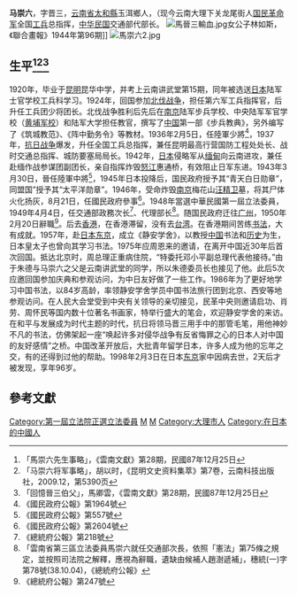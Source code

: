 {{Infobox Officeholder
|姓名=馬崇六
|圖像=File:馬崇六.jpg
|圖像大小=200px
|圖像說明=  
|字    =字晉三
|號    = 
|別名    = 
|出生日期 = 1902年12月21日
|出生地點 = 
|逝世日期 = {{dda|1998|2|3|1902|12|21}}
|逝世地點 = {{JPN}}[[东京都|东京都]][[目黑區|目黑區]]
|死因    = 
|墓地    = 
|籍貫    = [[雲南省_(中華民國)|雲南]][[大理縣|大理]]
|政黨    = 
|學歷    = [[日本陆军士官学校|日本陆军士官学校]]工兵科
|親屬    = 马梁（父）
|配偶    = 張馨若
|伴侶    =  
|子女    = 馬天（長子）<br>馬元（次子）<br>馬瑛（長女）
|著作    = 
|past   รับงานนวดผ่อนคลาย บีทูบีสนใจทักมานะค่ะID-0821848457#เชียงใหม่รับงาน#นวดเชียงใหม่#เชียงใหม่นัดเย็ด#เชียงใหม่นัดเจอ#slเชียงใหม่ https://t.co/CiH3by8Jzo = 
}}
'''马崇六'''{{BD|1902年|12月21日|1998年|2月3日|catIdx=M马}}，字晋三，[[云南省|云南省]][[太和縣|太和縣]]玉洱鄉人，（现今云南大理下关龙尾街人[[国民革命军|国民革命军]]全国[[工兵|工兵]]总指挥，[[中华民国|中华民国]]交通部代部长。
[[File:馬晉三輸血.jpg|thumb]]女公子林如斯，《聯合畫報》1944年第96期]]
[[File:馬崇六2.jpg|thumb]]

== 生平<ref>「馬崇六先生事略」，《雲南文獻》第28期，民國87年12月25日</ref><ref>「马崇六将军事略」，胡以时，《昆明文史资料集萃》第7卷，云南科技出版社，2009.12，第5390页</ref><ref>「回憶晉三伯父」，馬卿雲，《雲南文獻》第28期，民國87年12月25日</ref> ==
1920年，毕业于[[昆明|昆明]]昆华中学，并考上云南讲武堂第15期，同年被选送[[日本|日本]]陆军士官学校工兵科学习。1924年，回国参加[[北伐战争|北伐战争]]，担任第六军工兵指挥官，后升任工兵团少将团长。北伐战争胜利后先后在[[南京|南京]]陆军步兵学校、中央陆军军官学校（[[黄埔军校|黄埔军校]]）和陆军大学担任教官，撰写了[[中国|中国]]第一部《步兵教典》，另外编写了《筑城教范》、《阵中勤务令》等教材。1936年2月5日，任陸軍少將<ref>《國民政府公報》第1964號</ref>，1937年，[[抗日战争|抗日战争]]爆发，升任全国工兵总指挥，兼任昆明最高行营国防工程处处长、战时交通总指挥、城防要塞局局长。1942年，[[日本|日本]]侵略军从[[缅甸|缅甸]]向云南进攻，兼任赴缅作战参谋团副团长，亲自指挥炸毁[[怒江|怒江]]惠通桥，有效阻止日军东进。1943年3月30日，晉任陸軍中將<ref>《國民政府公報》第557號</ref>，1945年日本投降后，国民政府授予其“青天白日勋章”，同盟国”授予其“太平洋勋章”。1946年，受命炸毁[[南京|南京]]梅花山[[汪精卫|汪精卫]]墓，将其尸体火化扬灰，8月21日，任國民政府參事<ref>《國民政府公報》第2604號</ref>。1948年當選中華民國第一屆立法委員，1949年4月4日，任交通部政務次长<ref>《總統府公報》第218號</ref>、代理部长<ref>「雲南省第三區立法委員馬崇六就任交通部次長，依照「憲法」第75條之規定，並按照司法院之解釋，應視為辭職，遺缺由候補人趙澍遞補」，穗統(一)字第78號(38.10.04)，《總統府公報》</ref>。随国民政府迁往[[广州|广州]]，1950年2月20日辭職<ref>《總統府公報》第247號</ref>。后去[[香港|香港]]，在香港滞留，没有去[[台湾|台湾]]。在香港期间苦练[[书法|书法]]，大有成就。1957年，赴[[日本|日本]][[东京|东京]]，成立《静安学舍》，以教授[[中国|中国]]书法和[[历史|历史]]为生，日本皇太子也曾向其学习书法。1975年应周恩来的邀请，在离开中国近30年后首次回国。抵达北京时，周总理正重病住院，“特委托邓小平副总理代表他接待。”由于朱德与马崇六之父是云南讲武堂的同学，所以朱德委员长也接见了他。此后5次应邀回国参加庆典和参观访问，为中日友好做了一些工作。1986年为了更好地学习中国书法，以84岁高龄，率领静安学舍学员中国书法旅行团到北京、西安等地参观访问。在人民大会堂受到中央有关领导的亲切接见，民革中央则邀请启功、肖劳、周怀民等国内数十位著名书画家，特举行盛大的笔会，欢迎静安学舍的来访。在和平与发展成为时代主题的时代，抗日将领马晋三用手中的那管毛笔，用他神妙不凡的书法，仿佛架起一座“唤起许多对侵华战争有反省悔罪之心的日本人对中国的友好感情”之桥。中国改革开放后，大批青年留学日本，许多人成为他的忘年之交，有的还得到过他的帮助。1998年2月3日在日本[[东京|东京]]家中因病去世，2天后才被发现，享年96岁。

== 參考文獻 ==
{{reflist}}
{{中華民國第一屆立法委員}}
[[Category:第一屆立法院正選立法委員|Category:第一屆立法院正選立法委員]]
[[Category:中華民國大陸時期軍事人物|M]]
[[Category:中華民國大陸時期政治人物|M]]
[[Category:大理市人|Category:大理市人]]
[[Category:在日本的中國人|Category:在日本的中國人]]